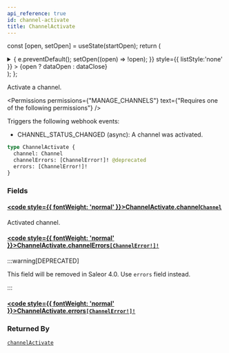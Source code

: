 ```yaml
---
api_reference: true
id: channel-activate
title: ChannelActivate
---
```






const [open, setOpen] = useState(startOpen);
return (
<details {...(open ? { open: true } : {})} className="details" style={{ border:'none', boxShadow:'none', background:'var(--ifm-background-color)' }}>
<summary
onClick={(e) => {
e.preventDefault();
setOpen((open) => !open);
}}
style={{ listStyle:'none' }} >
{open ? dataOpen : dataClose}
</summary>
{open && children}
</details>
);
};

Activate a channel.


<Permissions permissions={"MANAGE_CHANNELS"} text={"Requires one of the following permissions"} />


Triggers the following webhook events:

- CHANNEL_STATUS_CHANGED (async): A channel was activated.

```graphql
type ChannelActivate {
  channel: Channel
  channelErrors: [ChannelError!]! @deprecated
  errors: [ChannelError!]!
}
```

### Fields

#### [<code style={{ fontWeight: 'normal' }}>ChannelActivate.<b>channel</b></code>](#)<Bullet />[`Channel`](../../../api-reference/channels/objects/channel.mdx) <Badge class="badge badge--secondary" text="object"/> <Badge class="badge badge--secondary" text="channels"/>

Activated channel.

#### [<code style={{ fontWeight: 'normal' }}>ChannelActivate.<b>channelErrors</b></code>](#)<Bullet />[`[ChannelError!]!`](../../../api-reference/channels/objects/channel-error.mdx) <Badge class="badge badge--deprecated badge--secondary" text="deprecated"/> <Badge class="badge badge--secondary" text="non-null"/> <Badge class="badge badge--secondary" text="object"/> <Badge class="badge badge--secondary" text="channels"/>

:::warning[DEPRECATED]

This field will be removed in Saleor 4.0. Use `errors` field instead.

:::

#### [<code style={{ fontWeight: 'normal' }}>ChannelActivate.<b>errors</b></code>](#)<Bullet />[`[ChannelError!]!`](../../../api-reference/channels/objects/channel-error.mdx) <Badge class="badge badge--secondary" text="non-null"/> <Badge class="badge badge--secondary" text="object"/> <Badge class="badge badge--secondary" text="channels"/>

### Returned By

[`channelActivate`](../../../api-reference/channels/mutations/channel-activate.mdx) <Badge class="badge badge--secondary" text="mutation"/>


